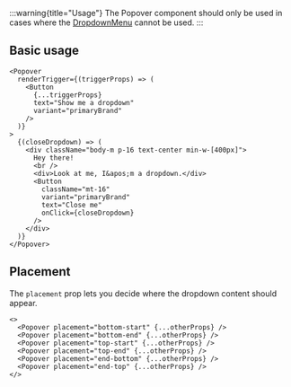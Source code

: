 
:::warning{title="Usage"}
The Popover component should only be used in cases where the
[DropdownMenu](/docs/components/dropdown-menu) cannot be used.
:::

## Basic usage

<Preview>
  <DemoPopover />
</Preview>

```tsx
<Popover
  renderTrigger={(triggerProps) => (
    <Button
      {...triggerProps}
      text="Show me a dropdown"
      variant="primaryBrand"
    />
  )}
>
  {(closeDropdown) => (
    <div className="body-m p-16 text-center min-w-[400px]">
      Hey there!
      <br />
      <div>Look at me, I&apos;m a dropdown.</div>
      <Button
        className="mt-16"
        variant="primaryBrand"
        text="Close me"
        onClick={closeDropdown}
      />
    </div>
  )}
</Popover>
```

## Placement

The `placement` prop lets you decide where the dropdown content should appear.

<Preview className="grid">
  <DemoPopover placement="bottom-start" />
  <DemoPopover placement="bottom-end" />
  <DemoPopover placement="top-start" />
  <DemoPopover placement="top-end" />
  <DemoPopover placement="end-bottom" />
  <DemoPopover placement="end-top" />
</Preview>

```tsx
<>
  <Popover placement="bottom-start" {...otherProps} />
  <Popover placement="bottom-end" {...otherProps} />
  <Popover placement="top-start" {...otherProps} />
  <Popover placement="top-end" {...otherProps} />
  <Popover placement="end-bottom" {...otherProps} />
  <Popover placement="end-top" {...otherProps} />
</>
```
